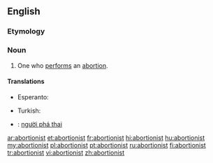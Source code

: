 ==English==

===Etymology===
{{suffix|abortion|ist}}

===Noun===
{{en-noun}}

# One who [[perform]]s an [[abortion]].

====Translations====
{{trans-top|one who performs an abortion}}
* Esperanto: {{t-|eo|abortigisto|xs=Esperanto}}
{{trans-mid}}
* Turkish: {{t|tr|kürtajcı}}
{{trans-bottom}}

{{checktrans-top}}
* {{ttbc|vi}}: [[người phá thai]]
{{trans-bottom}}

[[ar:abortionist]]
[[et:abortionist]]
[[fr:abortionist]]
[[hi:abortionist]]
[[hu:abortionist]]
[[my:abortionist]]
[[pl:abortionist]]
[[pt:abortionist]]
[[ru:abortionist]]
[[fi:abortionist]]
[[tr:abortionist]]
[[vi:abortionist]]
[[zh:abortionist]]